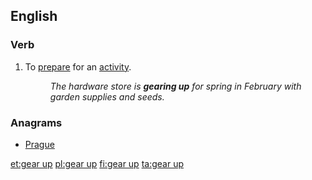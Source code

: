 ==English==

===Verb===
{{en-verb|gears up|gearing up|geared up|geared up}}

# {{context|idiomatic}} To [[prepare]] for an [[activity]].
#: ''The hardware store is '''gearing up''' for spring in February with garden supplies and seeds.''

===Anagrams===
* [[Prague#English|Prague]]

[[et:gear up]]
[[pl:gear up]]
[[fi:gear up]]
[[ta:gear up]]
